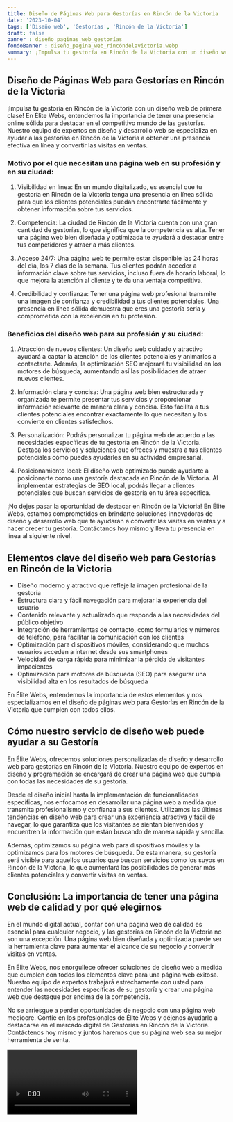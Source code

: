 ```yaml
---
title: Diseño de Páginas Web para Gestorías en Rincón de la Victoria
date: '2023-10-04'
tags: ['Diseño web', 'Gestorías', 'Rincón de la Victoria']
draft: false
banner : diseño_paginas_web_gestorías
fondoBanner : diseño_pagina_web_rincóndelavictoria.webp
summary: ¡Impulsa tu gestoría en Rincón de la Victoria con un diseño web de primera clase! En Élite Webs, entendemos la importancia de tener una presencia online sólida para destacar en el competitivo mundo de las gestorías. Nuestro equipo de expertos en diseño y desarrollo web se especializa en ayudar a las gestorías en Rincón de la Victoria a obtener una presencia efectiva en línea y convertir las visitas en ventas.
---
```


## Diseño de Páginas Web para Gestorías en Rincón de la Victoria

¡Impulsa tu gestoría en Rincón de la Victoria con un diseño web de primera clase! En Élite Webs, entendemos la importancia de tener una presencia online sólida para destacar en el competitivo mundo de las gestorías. Nuestro equipo de expertos en diseño y desarrollo web se especializa en ayudar a las gestorías en Rincón de la Victoria a obtener una presencia efectiva en línea y convertir las visitas en ventas.

### Motivo por el que necesitan una página web en su profesión y en su ciudad:

1. Visibilidad en línea: En un mundo digitalizado, es esencial que tu gestoría en Rincón de la Victoria tenga una presencia en línea sólida para que los clientes potenciales puedan encontrarte fácilmente y obtener información sobre tus servicios.

2. Competencia: La ciudad de Rincón de la Victoria cuenta con una gran cantidad de gestorías, lo que significa que la competencia es alta. Tener una página web bien diseñada y optimizada te ayudará a destacar entre tus competidores y atraer a más clientes.

3. Acceso 24/7: Una página web te permite estar disponible las 24 horas del día, los 7 días de la semana. Tus clientes podrán acceder a información clave sobre tus servicios, incluso fuera de horario laboral, lo que mejora la atención al cliente y te da una ventaja competitiva.

4. Credibilidad y confianza: Tener una página web profesional transmite una imagen de confianza y credibilidad a tus clientes potenciales. Una presencia en línea sólida demuestra que eres una gestoría seria y comprometida con la excelencia en tu profesión.

### Beneficios del diseño web para su profesión y su ciudad:

1. Atracción de nuevos clientes: Un diseño web cuidado y atractivo ayudará a captar la atención de los clientes potenciales y animarlos a contactarte. Además, la optimización SEO mejorará tu visibilidad en los motores de búsqueda, aumentando así las posibilidades de atraer nuevos clientes.

2. Información clara y concisa: Una página web bien estructurada y organizada te permite presentar tus servicios y proporcionar información relevante de manera clara y concisa. Esto facilita a tus clientes potenciales encontrar exactamente lo que necesitan y los convierte en clientes satisfechos.

3. Personalización: Podrás personalizar tu página web de acuerdo a las necesidades específicas de tu gestoría en Rincón de la Victoria. Destaca los servicios y soluciones que ofreces y muestra a tus clientes potenciales cómo puedes ayudarles en su actividad empresarial.

4. Posicionamiento local: El diseño web optimizado puede ayudarte a posicionarte como una gestoría destacada en Rincón de la Victoria. Al implementar estrategias de SEO local, podrás llegar a clientes potenciales que buscan servicios de gestoría en tu área específica.

¡No dejes pasar la oportunidad de destacar en Rincón de la Victoria! En Élite Webs, estamos comprometidos en brindarte soluciones innovadoras de diseño y desarrollo web que te ayudarán a convertir las visitas en ventas y a hacer crecer tu gestoría. Contáctanos hoy mismo y lleva tu presencia en línea al siguiente nivel.

<GifSeo />

<Cta />

## Elementos clave del diseño web para Gestorías en Rincón de la Victoria

- Diseño moderno y atractivo que refleje la imagen profesional de la gestoría
- Estructura clara y fácil navegación para mejorar la experiencia del usuario
- Contenido relevante y actualizado que responda a las necesidades del público objetivo
- Integración de herramientas de contacto, como formularios y números de teléfono, para facilitar la comunicación con los clientes
- Optimización para dispositivos móviles, considerando que muchos usuarios acceden a internet desde sus smartphones
- Velocidad de carga rápida para minimizar la pérdida de visitantes impacientes
- Optimización para motores de búsqueda (SEO) para asegurar una visibilidad alta en los resultados de búsqueda

En Élite Webs, entendemos la importancia de estos elementos y nos especializamos en el diseño de páginas web para Gestorías en Rincón de la Victoria que cumplen con todos ellos.

## Cómo nuestro servicio de diseño web puede ayudar a su Gestoría

En Élite Webs, ofrecemos soluciones personalizadas de diseño y desarrollo web para gestorías en Rincón de la Victoria. Nuestro equipo de expertos en diseño y programación se encargará de crear una página web que cumpla con todas las necesidades de su gestoría.

Desde el diseño inicial hasta la implementación de funcionalidades específicas, nos enfocamos en desarrollar una página web a medida que transmita profesionalismo y confianza a sus clientes. Utilizamos las últimas tendencias en diseño web para crear una experiencia atractiva y fácil de navegar, lo que garantiza que los visitantes se sientan bienvenidos y encuentren la información que están buscando de manera rápida y sencilla.

Además, optimizamos su página web para dispositivos móviles y la optimizamos para los motores de búsqueda. De esta manera, su gestoría será visible para aquellos usuarios que buscan servicios como los suyos en Rincón de la Victoria, lo que aumentará las posibilidades de generar más clientes potenciales y convertir visitas en ventas.

## Conclusión: La importancia de tener una página web de calidad y por qué elegirnos

En el mundo digital actual, contar con una página web de calidad es esencial para cualquier negocio, y las gestorías en Rincón de la Victoria no son una excepción. Una página web bien diseñada y optimizada puede ser la herramienta clave para aumentar el alcance de su negocio y convertir visitas en ventas.

En Élite Webs, nos enorgullece ofrecer soluciones de diseño web a medida que cumplen con todos los elementos clave para una página web exitosa. Nuestro equipo de expertos trabajará estrechamente con usted para entender las necesidades específicas de su gestoría y crear una página web que destaque por encima de la competencia.

No se arriesgue a perder oportunidades de negocio con una página web mediocre. Confíe en los profesionales de Élite Webs y déjenos ayudarlo a destacarse en el mercado digital de Gestorías en Rincón de la Victoria. Contáctenos hoy mismo y juntos haremos que su página web sea su mejor herramienta de venta.

<Video />

<CtaBot job='Gestorías' city='Rincón de la Victoria'/>

<Gmaps query='Rincón de la Victoria+españa+maps' />